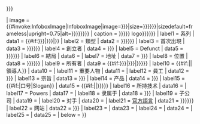 {{Infobox
| title   = {{{name|{{{organisation_name|{{PAGENAME}}}}}}}}

| image   = {{#invoke:InfoboxImage|InfoboxImage|image={{{image|{{{organisation_logo|}}}}}}|size={{{image_size|{{{imagesize|{{{logo_size|}}}}}}}}}|sizedefault=frameless|upright=0.75|alt={{{alt|{{{image_alt|{{{logo_alt|}}}}}}}}}}}
| caption = {{{caption|{{{image_caption|{{{name|{{{organisation_name|{{PAGENAME}}}}}}}} logo}}}}}}
| label1  = 系列
| data1   = {{#if:{{{series|{{{Series|}}}}}}|{{{series|{{{Series|}}}}}}|{{{universe|}}}}}
| label2  = 類型
| data2   = {{{type|{{{Type|{{{organisation_type|}}}}}}}}}
| label3  = 首次出現
| data3   = {{{appearance|{{{first|{{{First|}}}}}}}}}
| label4  = 創立者
| data4   = {{{foundation|{{{founded|}}}}}}
| label5  = Defunct
| data5   = {{{defunct|{{{dissolved|{{{folded|}}}}}}}}}
| label6  = 結局
| data6   = {{{fate|}}}
| label7  = 地址
| data7   = {{{address|{{{Address|}}}}}}
| label8  = 位置
| data8   = {{{location|{{{Location|{{{headquarters|}}}}}}}}}
| label9  = 所有者
| data9   = {{#if:{{{owners|{{{Owners|}}}}}}|{{{owners|{{{Owners|}}}}}}|{{{owner|{{{Owner|}}}}}}}}
| label10 = {{#if:{{{leader_type|}}}|{{{leader_type}}}|領導人}}
| data10  = {{{leader|}}}
| label11 = 重要人物
| data11  = {{{key_people|}}}
| label12 = 員工
| data12  = {{{employees|{{{Employees|}}}}}}
| label13 = 宗旨
| data13  = {{{purpose|{{{intentions|}}}}}}
| label14 = 产品
| data14  = {{{products|{{{Products|}}}}}}
| label15 = {{#if:{{{motto|}}}|口号|Slogan}}
| data15  = {{#if:{{{motto|}}}|{{{motto|}}}|{{{slogan|{{{Slogan|}}}}}}}}
| label16 = 所持技术
| data16  = {{{technologies|}}}
| label17 = Powers
| data17  = {{{powers|}}}
| label18 = 隶属于
| data18  = {{{affiliations|{{{affiliated|}}}}}}
| label19 = 子公司
| data19  = {{{subsid|}}}
| label20 = 对手
| data20  = {{{enemies|}}}
| label21    = [[官方語言]]
| data21     = {{{official_language|{{{official language|{{{Official language|}}}}}}}}}
| label22 = 网站
| data22  = {{{homepage|{{{website|}}}}}}
| label23 = {{{other_label1|}}}
| data23 = {{{other1|}}}
| label24 = {{{other_label2|}}}
| data24 = {{{other2|}}}
| label25 = {{{other_label3|}}}
| data25 = {{{other3|}}}
| below   = {{{footnotes|}}}
}}<noinclude>

{{documentation}}
</noinclude>